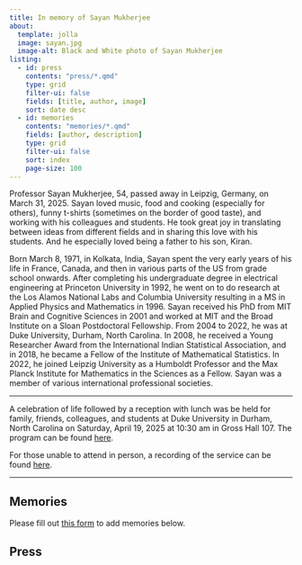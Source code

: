 ```yaml
---
title: In memory of Sayan Mukherjee
about:
  template: jolla
  image: sayan.jpg
  image-alt: Black and White photo of Sayan Mukherjee
listing: 
  - id: press
    contents: "press/*.qmd"
    type: grid
    filter-ui: false
    fields: [title, author, image]
    sort: date desc
  - id: memories
    contents: "memories/*.qmd"
    fields: [author, description]
    type: grid
    filter-ui: false
    sort: index
    page-size: 100
---
```


Professor Sayan Mukherjee, 54, passed away in Leipzig, Germany, on March 31, 2025. Sayan loved music, food and cooking (especially for others), funny t-shirts (sometimes on the border of good taste), and working with his colleagues and students. He took great joy in translating between ideas from different fields and in sharing this love with his students. And he especially loved being a father to his son, Kiran.

Born March 8, 1971, in Kolkata, India, Sayan spent the very early years of his life in France, Canada, and then in various parts of the US from grade school onwards. After completing his undergraduate degree in electrical engineering at Princeton University in 1992, he went on to do research at the Los Alamos National Labs and Columbia University resulting in a MS in Applied Physics and Mathematics in 1996. Sayan received his PhD from MIT Brain and Cognitive Sciences in 2001 and worked at MIT and the Broad Institute on a Sloan Postdoctoral Fellowship. From 2004 to 2022, he was at Duke University, Durham, North Carolina. In 2008, he received a Young Researcher Award from the International Indian Statistical Association, and in 2018, he became a Fellow of the Institute of Mathematical Statistics. In 2022, he joined Leipzig University as a Humboldt Professor and the Max Planck Institute for Mathematics in the Sciences as a Fellow. Sayan was a member of various international professional societies.

<hr>

A celebration of life followed by a reception with lunch was be held for family, friends, colleagues, and students at Duke University in Durham, North Carolina on Saturday, April 19, 2025 at 10:30 am in Gross Hall 107. The program can be found [here](program.html).
<!--
A reception with lunch will follow on the first floor of Gross Hall. Free parking is available in the [Chemistry Parking Lot](https://maps.app.goo.gl/m3grkFTJkuy3LeQBA).
-->

For those unable to attend in person, a recording of the service can be found [here](https://duke.hosted.panopto.com/Panopto/Pages/Viewer.aspx?id=6b31cc9c-5919-4945-8e81-b2b800f65215).

<hr>

## Memories

Please fill out [this form](https://docs.google.com/forms/d/e/1FAIpQLScniSDpHmT6H4Z6MTr32DxDWyTW9Sf0tgoEEofJLFjrICxR6g/viewform) to add memories below.

:::{#memories}
:::

## Press

:::{#press}
:::
